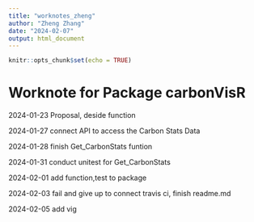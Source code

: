 ```yaml
---
title: "worknotes_zheng"
author: "Zheng Zhang"
date: "2024-02-07"
output: html_document
---
```


```r
knitr::opts_chunk$set(echo = TRUE)
```

# Worknote for Package carbonVisR

2024-01-23  Proposal, deside function

2024-01-27  connect API to access the Carbon Stats Data

2024-01-28  finish Get_CarbonStats funtion

2024-01-31  conduct unitest for Get_CarbonStats

2024-02-01  add function,test to package

2024-02-03  fail and give up to connect travis ci, finish readme.md

2024-02-05  add vig